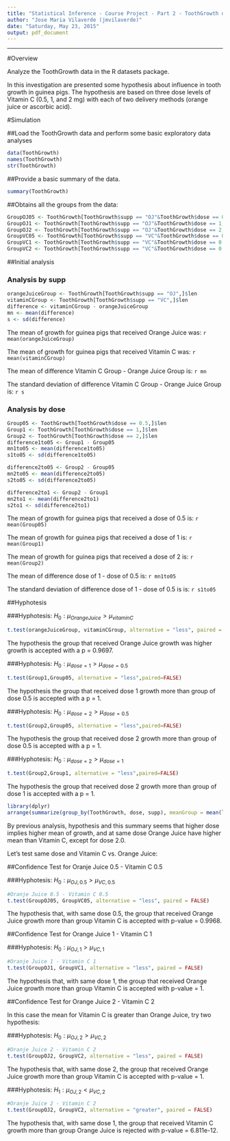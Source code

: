 ```yaml
---
title: "Statistical Inference - Course Project - Part 2 - ToothGrowth data"
author: "Jose Maria Vilaverde (jmvilaverde)"
date: "Saturday, May 23, 2015"
output: pdf_document
---
```


***

#Overview

Analyze the ToothGrowth data in the R datasets package. 
 
In this investigation are presented some hypothesis about influence in tooth growth in guinea pigs. The hypothesis are based on three dose levels of Vitamin C (0.5, 1, and 2 mg) with each of two delivery methods (orange juice or ascorbic acid).

#Simulation

##Load the ToothGrowth data and perform some basic exploratory data analyses

```r
data(ToothGrowth)
names(ToothGrowth)
str(ToothGrowth)
```

##Provide a basic summary of the data.

```r
summary(ToothGrowth)
```


##Obtains all the groups from the data:
```r
GroupOJ05 <- ToothGrowth[ToothGrowth$supp == "OJ"&ToothGrowth$dose == 0.5,]$len
GroupOJ1 <- ToothGrowth[ToothGrowth$supp == "OJ"&ToothGrowth$dose == 1,]$len
GroupOJ2 <- ToothGrowth[ToothGrowth$supp == "OJ"&ToothGrowth$dose == 2,]$len
GroupVC05 <- ToothGrowth[ToothGrowth$supp == "VC"&ToothGrowth$dose == 0.5,]$len
GroupVC1 <- ToothGrowth[ToothGrowth$supp == "VC"&ToothGrowth$dose == 0.5,]$len
GroupVC2 <- ToothGrowth[ToothGrowth$supp == "VC"&ToothGrowth$dose == 0.5,]$len
```

##Initial analysis

### Analysis by supp
```r
orangeJuiceGroup <- ToothGrowth[ToothGrowth$supp == "OJ",]$len
vitaminCGroup <- ToothGrowth[ToothGrowth$supp == "VC",]$len
difference <- vitaminCGroup - orangeJuiceGroup
mn <- mean(difference)
s <- sd(difference)
```

The mean of growth for guinea pigs that received Orange Juice was: `r mean(orangeJuiceGroup)`

The mean of growth for guinea pigs that received Vitamin C was: `r mean(vitaminCGroup)`

The mean of difference Vitamin C Group - Orange Juice Group is: `r mn`

The standard deviation of difference Vitamin C Group - Orange Juice Group is: `r s`

### Analysis by dose
```r
Group05 <- ToothGrowth[ToothGrowth$dose == 0.5,]$len
Group1 <- ToothGrowth[ToothGrowth$dose == 1,]$len
Group2 <- ToothGrowth[ToothGrowth$dose == 2,]$len
difference1to05 <- Group1 - Group05
mn1to05 <- mean(difference1to05)
s1to05 <- sd(difference1to05)

difference2to05 <- Group2 - Group05
mn2to05 <- mean(difference2to05)
s2to05 <- sd(difference2to05)

difference2to1 <- Group2 - Group1
mn2to1 <- mean(difference2to1)
s2to1 <- sd(difference2to1)
```

The mean of growth for guinea pigs that received a dose of 0.5 is: `r mean(Group05)`

The mean of growth for guinea pigs that received a dose of 1 is: `r mean(Group1)`

The mean of growth for guinea pigs that received a dose of 2 is: `r mean(Group2)`


The mean of difference dose of 1 - dose of 0.5 is: `r mn1to05`

The standard deviation of difference dose of 1 - dose of 0.5 is is: `r s1to05`

##Hyphotesis

###Hyphotesis: $H_0 : \mu_{Orange Juice} > \mu_{vitamin C}$

```r
t.test(orangeJuiceGroup, vitaminCGroup, alternative = "less", paired = FALSE)
```

The hypothesis the group that received Orange Juice growth was higher growth is accepted with a p = 0.9697.


###Hyphotesis: $H_0 : \mu_{dose=1} > \mu_{dose=0.5}$

```r
t.test(Group1,Group05, alternative = "less",paired=FALSE)
```

The hypothesis the group that received dose 1 growth more than group of dose 0.5 is accepted with a p = 1.


###Hyphotesis: $H_0 : \mu_{dose=2} > \mu_{dose=0.5}$

```r
t.test(Group2,Group05, alternative = "less",paired=FALSE)
```

The hypothesis the group that received dose 2 growth more than group of dose 0.5 is accepted with a p = 1.


###Hyphotesis: $H_0 : \mu_{dose=2} > \mu_{dose=1}$

```r
t.test(Group2,Group1, alternative = "less",paired=FALSE)
```

The hypothesis the group that received dose 2 growth more than group of dose 1 is accepted with a p = 1.


```r
library(dplyr)
arrange(summarize(group_by(ToothGrowth, dose, supp), meanGroup = mean(len), sdGroup = sd(len)), meanGroup)
```

By previous analysis, hypothesis and this summary seems that higher dose implies higher mean of growth, and at same dose Orange Juice have higher mean than Vitamin C, except for dose 2.0.

Let's test same dose and Vitamin C vs. Orange Juice:

##Confidence Test for Oranje Juice 0.5 - Vitamin C 0.5

###Hyphotesis: $H_0 : \mu_{OJ,0.5} > \mu_{VC,0.5}$

```r
#Oranje Juice 0.5 - Vitamin C 0.5
t.test(GroupOJ05, GroupVC05, alternative = "less", paired = FALSE)
```

The hypothesis that, with same dose 0.5, the group that received Orange Juice growth more than group Vitamin C is accepted with p-value = 0.9968.


##Confidence Test for Orange Juice 1 - Vitamin C 1

###Hyphotesis: $H_0 : \mu_{OJ,1} > \mu_{VC,1}$

```r
#Oranje Juice 1 - Vitamin C 1
t.test(GroupOJ1, GroupVC1, alternative = "less", paired = FALSE)
```

The hypothesis that, with same dose 1, the group that received Orange Juice growth more than group Vitamin C is accepted with  p-value = 1.

##Confidence Test for Orange Juice 2 - Vitamin C 2

In this case the mean for Vitamin C is greater than Orange Juice, try two hypothesis:

###Hyphotesis: $H_0 : \mu_{OJ,2} > \mu_{VC,2}$

```r
#Oranje Juice 2 - Vitamin C 2
t.test(GroupOJ2, GroupVC2, alternative = "less", paired = FALSE)
```

The hypothesis that, with same dose 2, the group that received Orange Juice growth more than group Vitamin C is accepted with  p-value = 1.

###Hyphotesis: $H_1 : \mu_{OJ,2} < \mu_{VC,2}$

```r
#Oranje Juice 2 - Vitamin C 2
t.test(GroupOJ2, GroupVC2, alternative = "greater", paired = FALSE)
```

The hypothesis that, with same dose 1, the group that received Vitamin C growth more than group Orange Juice is rejected with p-value = 6.811e-12.
